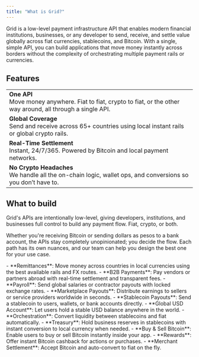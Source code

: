 ```yaml
---
title: "What is Grid?"
---
```


Grid is a low-level payment infrastructure API that enables modern financial institutions, businesses, or any developer to send, receive, and settle value globally across fiat currencies, stablecoins, and Bitcoin. With a single, simple API, you can build applications that move money instantly across borders without the complexity of orchestrating multiple payment rails or currencies.


## Features

|                                                                                                                  |
| ----------------------------------------------------------------------------------------------------------------------- |
| <Icon icon="code" /> **One API**<br/>Move money anywhere. Fiat to fiat, crypto to fiat, or the other way around, all through a single API.          |
| <Icon icon="globe" /> **Global Coverage**<br/>Send and receive across 65+ countries using local instant rails or global crypto rails. |
| <Icon icon="bolt" /> **Real-Time Settlement**<br/>Instant, 24/7/365. Powered by Bitcoin and local payment networks. |
| <Icon icon="shield-check" /> **No Crypto Headaches**<br/>We handle all the on-chain logic, wallet ops, and conversions so you don’t have to. |


## What to build

Grid's APIs are intentionally low-level, giving developers, institutions, and businesses full control to build any payment flow. Fiat, crypto, or both.

Whether you're receiving Bitcoin or sending dollars as pesos to a bank account, the APIs stay completely unopinionated; you decide the flow. Each path has its own nuances, and our team can help you design the best one for your use case.

<Tabs>
  <Tab title="Cross-Border Payments">
    - **Remittances**: Move money across countries in local currencies using the best available rails and FX routes.
    - **B2B Payments**: Pay vendors or partners abroad with real-time settlement and transparent fees.
    - **Payroll**:  Send global salaries or contractor payouts with locked exchange rates.
    - **Marketplace Payouts**: Distribute earnings to sellers or service providers worldwide in seconds.

  </Tab>

  <Tab title="Stablecoin Payments">
    - **Stablecoin Payouts**: Send a stablecoin to users, wallets, or bank accounts directly.
    - **Global USD Account**: Let users hold a stable USD balance anywhere in the world.
    - **Orchestration**: Convert liquidity between stablecoins and fiat automatically.
    - **Treasury**: Hold business reserves in stablecoins with instant conversion to local currency when needed.
  </Tab>

  <Tab title="Bitcoin Payments">
    - **Buy & Sell Bitcoin**: Enable users to buy or sell Bitcoin instantly inside your app.
    - **Rewards**: Offer instant Bitcoin cashback for actions or purchases.
    - **Merchant Settlement**: Accept Bitcoin and auto-convert to fiat on the fly.
  </Tab>

</Tabs>  
